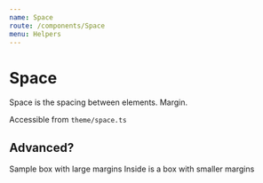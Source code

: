 ```yaml
---
name: Space
route: /components/Space
menu: Helpers
---
```




# Space

Space is the spacing between elements. Margin.

Accessible from `theme/space.ts`

## Advanced?

<Playground>
  <Box bg="bgSecondary" sx={{ borderRadius: "m" }} width="400px" my="xl" textAlign="center">Sample box with large margins
    <Box bg="bgGradientAccent" width="400px" my="xs" textAlign="center">Inside is a box with smaller margins</Box>
  </Box>
</Playground>

